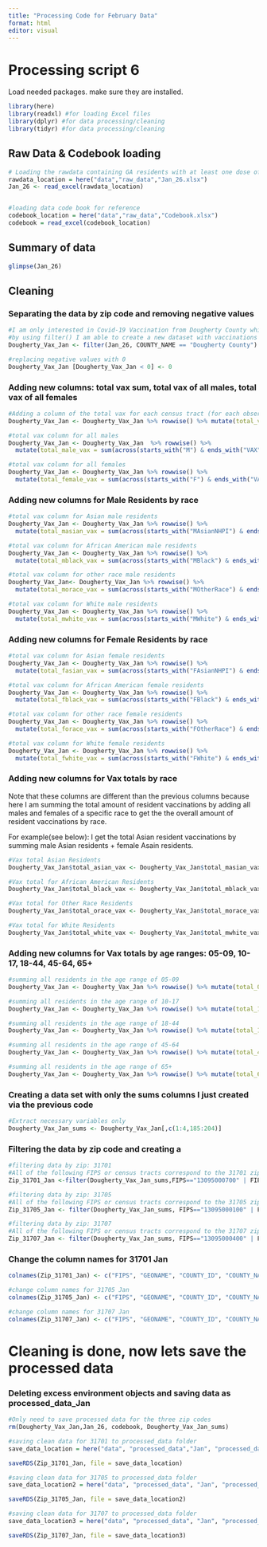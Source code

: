 ```yaml
---
title: "Processing Code for February Data"
format: html
editor: visual
---
```


# Processing script 6

Load needed packages. make sure they are installed.

```r
library(here)
library(readxl) #for loading Excel files
library(dplyr) #for data processing/cleaning
library(tidyr) #for data processing/cleaning
```

## Raw Data & Codebook loading

```r
# Loading the rawdata containing GA residents with at least one dose of the Covid-19 vaccine
rawdata_location = here("data","raw_data","Jan_26.xlsx")
Jan_26 <- read_excel(rawdata_location)


#loading data code book for reference 
codebook_location = here("data","raw_data","Codebook.xlsx")
codebook = read_excel(codebook_location)
```

## Summary of data

```r
glimpse(Jan_26)
```

## Cleaning

### Separating the data by zip code and removing negative values

```r
#I am only interested in Covid-19 Vaccination from Dougherty County which contains the target zip codes of 31701, 31705 and 31707
#by using filter() I am able to create a new dataset with vaccinations from Dougherty County 
Dougherty_Vax_Jan <- filter(Jan_26, COUNTY_NAME == "Dougherty County")  

#replacing negative values with 0
Dougherty_Vax_Jan [Dougherty_Vax_Jan < 0] <- 0  
```

### Adding new columns: total vax sum, total vax of all males, total vax of all females

```r
#Adding a column of the total vax for each census tract (for each observation)  
Dougherty_Vax_Jan <- Dougherty_Vax_Jan %>% rowwise() %>% mutate(total_vax_Jan = sum(across(ends_with("VAX")), na.rm = T))  

#total vax column for all males
Dougherty_Vax_Jan <- Dougherty_Vax_Jan  %>% rowwise() %>%   
  mutate(total_male_vax = sum(across(starts_with("M") & ends_with("VAX")), na.rm = T)) 

#total vax column for all females
Dougherty_Vax_Jan <- Dougherty_Vax_Jan %>% rowwise() %>%   
  mutate(total_female_vax = sum(across(starts_with("F") & ends_with("VAX")), na.rm = T))

```

### Adding new columns for Male Residents by race

```r
#total vax column for Asian male residents 
Dougherty_Vax_Jan <- Dougherty_Vax_Jan %>% rowwise() %>%   
  mutate(total_masian_vax = sum(across(starts_with("MAsianNHPI") & ends_with("VAX")), na.rm = T))

#total vax column for African American male residents
Dougherty_Vax_Jan <- Dougherty_Vax_Jan %>% rowwise() %>%   
  mutate(total_mblack_vax = sum(across(starts_with("MBlack") & ends_with("VAX")), na.rm = T))

#total vax column for other race male residents
Dougherty_Vax_Jan<- Dougherty_Vax_Jan %>% rowwise() %>%   
  mutate(total_morace_vax = sum(across(starts_with("MOtherRace") & ends_with("VAX")), na.rm = T))  

#total vax column for White male residents 
Dougherty_Vax_Jan <- Dougherty_Vax_Jan %>% rowwise() %>%   
  mutate(total_mwhite_vax = sum(across(starts_with("MWhite") & ends_with("VAX")), na.rm = T))

```

### Adding new columns for Female Residents by race

```r
#total vax column for Asian female residents    
Dougherty_Vax_Jan <- Dougherty_Vax_Jan %>% rowwise() %>%   
  mutate(total_fasian_vax = sum(across(starts_with("FAsianNHPI") & ends_with("VAX")), na.rm = T))  

#total vax column for African American female residents
Dougherty_Vax_Jan <- Dougherty_Vax_Jan %>% rowwise() %>%   
  mutate(total_fblack_vax = sum(across(starts_with("FBlack") & ends_with("VAX")), na.rm = T))  

#total vax column for other race female residents
Dougherty_Vax_Jan <- Dougherty_Vax_Jan %>% rowwise() %>%   
  mutate(total_forace_vax = sum(across(starts_with("FOtherRace") & ends_with("VAX")), na.rm = T))  

#total vax column for White female residents 
Dougherty_Vax_Jan <- Dougherty_Vax_Jan %>% rowwise() %>%   
  mutate(total_fwhite_vax = sum(across(starts_with("FWhite") & ends_with("VAX")), na.rm = T))  
```

### Adding new columns for Vax totals by race

Note that these columns are different than the previous columns because here I am summing the total amount of resident vaccinations by adding all males and females of a specific race to get the the overall amount of resident vaccinations by race.

For example(see below): I get the total Asian resident vaccinations by summing male Asian residents + female Asain residents.

```r
#Vax total Asian Residents
Dougherty_Vax_Jan$total_asian_vax <- Dougherty_Vax_Jan$total_masian_vax + Dougherty_Vax_Jan$total_fasian_vax

#Vax total for African American Residents 
Dougherty_Vax_Jan$total_black_vax <- Dougherty_Vax_Jan$total_mblack_vax + Dougherty_Vax_Jan$total_fblack_vax  

#Vax total for Other Race Residents
Dougherty_Vax_Jan$total_orace_vax <- Dougherty_Vax_Jan$total_morace_vax + Dougherty_Vax_Jan$total_forace_vax  

#Vax total for White Residents
Dougherty_Vax_Jan$total_white_vax <- Dougherty_Vax_Jan$total_mwhite_vax + Dougherty_Vax_Jan$total_fwhite_vax  
```

### Adding new columns for Vax totals by age ranges: 05-09, 10-17, 18-44, 45-64, 65+

```r
#summing all residents in the age range of 05-09
Dougherty_Vax_Jan <- Dougherty_Vax_Jan %>% rowwise() %>% mutate(total_05_09_vax = sum(FAsianNHPI_05_09_VAX, MAsianNHPI_05_09_VAX, UAsianNHPI_05_09_VAX,FBlack_05_09_VAX, MBlack_05_09_VAX, UBlack_05_09_VAX,FNone_05_09_VAX, MNone_05_09_VAX, UNone_05_09_VAX,FOtherRace_05_09_VAX, MOtherRace_05_09_VAX, UOtherRace_05_09_VAX,FWhite_05_09_VAX, MWhite_05_09_VAX, UWhite_05_09_VAX, na.rm = T))  

#summing all residents in the age range of 10-17
Dougherty_Vax_Jan <- Dougherty_Vax_Jan %>% rowwise() %>% mutate(total_10_17_vax = sum(FAsianNHPI_10_17_VAX, MAsianNHPI_10_17_VAX, UAsianNHPI_10_17_VAX,FBlack_10_17_VAX, MBlack_10_17_VAX, UBlack_10_17_VAX,FNone_10_17_VAX, MNone_10_17_VAX, UNone_10_17_VAX,FOtherRace_10_17_VAX, MOtherRace_10_17_VAX, UOtherRace_10_17_VAX,FWhite_10_17_VAX, MWhite_10_17_VAX, UWhite_10_17_VAX, na.rm = T))  

#summing all residents in the age range of 18-44
Dougherty_Vax_Jan <- Dougherty_Vax_Jan %>% rowwise() %>% mutate(total_18_44_vax = sum(FAsianNHPI_18_44_VAX, MAsianNHPI_18_44_VAX, UAsianNHPI_18_44_VAX,FBlack_18_44_VAX, MBlack_18_44_VAX, UBlack_18_44_VAX,FNone_18_44_VAX, MNone_18_44_VAX, UNone_18_44_VAX,FOtherRace_18_44_VAX, MOtherRace_18_44_VAX, UOtherRace_18_44_VAX,FWhite_18_44_VAX, MWhite_18_44_VAX, UWhite_18_44_VAX, na.rm = T))  

#summing all residents in the age range of 45-64
Dougherty_Vax_Jan <- Dougherty_Vax_Jan %>% rowwise() %>% mutate(total_45_64_vax = sum(FAsianNHPI_45_64_VAX, MAsianNHPI_45_64_VAX, UAsianNHPI_45_64_VAX,FBlack_45_64_VAX, MBlack_45_64_VAX, UBlack_45_64_VAX,FNone_45_64_VAX, MNone_45_64_VAX, UNone_45_64_VAX,FOtherRace_45_64_VAX, MOtherRace_45_64_VAX, UOtherRace_45_64_VAX,FWhite_45_64_VAX, MWhite_45_64_VAX, UWhite_45_64_VAX, na.rm = T))  

#summing all residents in the age range of 65+ 
Dougherty_Vax_Jan <- Dougherty_Vax_Jan %>% rowwise() %>% mutate(total_65Plus_vax = sum(FAsianNHPI_65Plus_VAX, MAsianNHPI_65Plus_VAX, UAsianNHPI_65Plus_VAX,FBlack_65Plus_VAX, MBlack_65Plus_VAX, UBlack_65Plus_VAX,FNone_65Plus_VAX, MNone_65Plus_VAX, UNone_65Plus_VAX,FOtherRace_65Plus_VAX, MOtherRace_65Plus_VAX, UOtherRace_65Plus_VAX,FWhite_65Plus_VAX, MWhite_65Plus_VAX, UWhite_65Plus_VAX, na.rm = T))  

```

### Creating a data set with only the sums columns I just created via the previous code

```r
#Extract necessary variables only  
Dougherty_Vax_Jan_sums <- Dougherty_Vax_Jan[,c(1:4,185:204)]  
```

### Filtering the data by zip code and creating a

```r
#filtering data by zip: 31701  
#All of the following FIPS or census tracts correspond to the 31701 zip code
Zip_31701_Jan <-filter(Dougherty_Vax_Jan_sums,FIPS=="13095000700" | FIPS=="13095000800" | FIPS=="13095001403" | FIPS=="13095001500" | FIPS=="13095010601" | FIPS=="13095011300" | FIPS=="13095011400" | FIPS=="13095010602")  

#filtering data by zip: 31705  
#All of the following FIPS or census tracts correspond to the 31705 zip code
Zip_31705_Jan <- filter(Dougherty_Vax_Jan_sums, FIPS=="13095000100" | FIPS=="13095000200" | FIPS=="13095010302" | FIPS=="13095010700" | FIPS=="13095010900" | FIPS=="13095011000" | FIPS=="13095011200" | FIPS=="13095011600")  

#filtering data by zip: 31707  
#All of the following FIPS or census tracts correspond to the 31707 zip code
Zip_31707_Jan <- filter(Dougherty_Vax_Jan_sums, FIPS=="13095000400" | FIPS=="13095000501" | FIPS=="13095000502" | FIPS=="13095000600" | FIPS=="13095000900" | FIPS=="13095001000" | FIPS=="13095001100")  

```

### Change the column names for 31701 Jan

```r
colnames(Zip_31701_Jan) <- c("FIPS", "GEONAME", "COUNTY_ID", "COUNTY_NAME", "total_vax_Jan_26", "total_male_vax_Jan_26", "total_female_vax_Jan_26", "total_masian_vax_Jan_26", "total_mblack_vax_Jan_26", "total_morace_vax_Jan_26", "total_mwhite_vax_Jan_26", "total_fasian_vax_Jan_26", "total_fblack_vax_Jan_26", "total_forace_vax_Jan_26", "total_fwhite_vax_Jan_26", "total_asian_vax_Jan_26","total_black_vax_Jan_26", "total_orace_vax_Jan_26", "total_white_vax_Jan_26", "total_05_09_vax_Jan_26", "total_10_17_vax_Jan_26", "total_18_44_vax_Jan_26", "total_45_64_vax_Jan_26", "total_65Plus_vax_Jan_26") 

#change column names for 31705 Jan  
colnames(Zip_31705_Jan) <- c("FIPS", "GEONAME", "COUNTY_ID", "COUNTY_NAME", "total_vax_Jan_26", "total_male_vax_Jan_26", "total_female_vax_Jan_26", "total_masian_vax_Jan_26", "total_mblack_vax_Jan_26", "total_morace_vax_Jan_26", "total_mwhite_vax_Jan_26", "total_fasian_vax_Jan_26", "total_fblack_vax_Jan_26", "total_forace_vax_Jan_26", "total_fwhite_vax_Jan_26", "total_asian_vax_Jan_26","total_black_vax_Jan_26", "total_orace_vax_Jan_26", "total_white_vax_Jan_26", "total_05_09_vax_Jan_26", "total_10_17_vax_Jan_26", "total_18_44_vax_Jan_26", "total_45_64_vax_Jan_26", "total_65Plus_vax_Jan_26") 

#change column names for 31707 Jan  
colnames(Zip_31707_Jan) <- c("FIPS", "GEONAME", "COUNTY_ID", "COUNTY_NAME", "total_vax_Jan_26", "total_male_vax_Jan_26", "total_female_vax_Jan_26", "total_masian_vax_Jan_26", "total_mblack_vax_Jan_26", "total_morace_vax_Jan_26", "total_mwhite_vax_Jan_26", "total_fasian_vax_Jan_26", "total_fblack_vax_Jan_26", "total_forace_vax_Jan_26", "total_fwhite_vax_Jan_26", "total_asian_vax_Jan_26","total_black_vax_Jan_26", "total_orace_vax_Jan_26", "total_white_vax_Jan_26", "total_05_09_vax_Jan_26", "total_10_17_vax_Jan_26", "total_18_44_vax_Jan_26", "total_45_64_vax_Jan_26", "total_65Plus_vax_Jan_26") 

```

# Cleaning is done, now lets save the processed data 

### Deleting excess environment objects and saving data as processed_data_Jan
```r
#Only need to save processed data for the three zip codes
rm(Dougherty_Vax_Jan,Jan_26, codebook, Dougherty_Vax_Jan_sums) 

#saving clean data for 31701 to processed_data folder
save_data_location = here("data", "processed_data","Jan", "processed_data_31701_Jan.rds")

saveRDS(Zip_31701_Jan, file = save_data_location)

#saving clean data for 31705 to processed_data folder
save_data_location2 = here("data", "processed_data", "Jan", "processed_data_31705_Jan.rds")

saveRDS(Zip_31705_Jan, file = save_data_location2)

#saving clean data for 31707 to processed_data folder
save_data_location3 = here("data", "processed_data", "Jan", "processed_data_31707_Jan.rds")

saveRDS(Zip_31707_Jan, file = save_data_location3)

```
